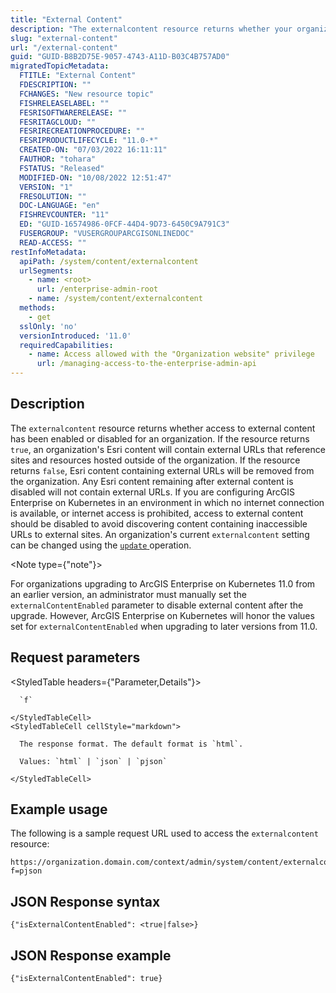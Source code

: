 ```yaml
---
title: "External Content"
description: "The externalcontent resource returns whether your organization allows the use of external content."
slug: "external-content"
url: "/external-content"
guid: "GUID-B8B2D75E-9057-4743-A11D-B03C4B757AD0"
migratedTopicMetadata:
  FTITLE: "External Content"
  FDESCRIPTION: ""
  FCHANGES: "New resource topic"
  FISHRELEASELABEL: ""
  FESRISOFTWARERELEASE: ""
  FESRITAGCLOUD: ""
  FESRIRECREATIONPROCEDURE: ""
  FESRIPRODUCTLIFECYCLE: "11.0-*"
  CREATED-ON: "07/03/2022 16:11:11"
  FAUTHOR: "tohara"
  FSTATUS: "Released"
  MODIFIED-ON: "10/08/2022 12:51:47"
  VERSION: "1"
  FRESOLUTION: ""
  DOC-LANGUAGE: "en"
  FISHREVCOUNTER: "11"
  ED: "GUID-16574986-0FCF-44D4-9D73-6450C9A791C3"
  FUSERGROUP: "VUSERGROUPARCGISONLINEDOC"
  READ-ACCESS: ""
restInfoMetadata:
  apiPath: /system/content/externalcontent
  urlSegments:
    - name: <root>
      url: /enterprise-admin-root
    - name: /system/content/externalcontent
  methods:
    - get
  sslOnly: 'no'
  versionIntroduced: '11.0'
  requiredCapabilities:
    - name: Access allowed with the "Organization website" privilege
      url: /managing-access-to-the-enterprise-admin-api
---
```


## Description

The `externalcontent` resource returns whether access to external content has been enabled or disabled for an organization. If the resource returns `true`, an organization's Esri content will contain external URLs that reference sites and resources hosted outside of the organization. If the resource returns `false`, Esri content containing external URLs will be removed from the organization. Any Esri content remaining after external content is disabled will not contain external URLs. If you are configuring ArcGIS Enterprise on Kubernetes in an environment in which no internet connection is available, or internet access is prohibited, access to external content should be disabled to avoid discovering content containing inaccessible URLs to external sites. An organization's current `externalcontent` setting can be changed using the [`update` ](/update-external-content) operation.

<Note type={"note"}>

For organizations upgrading to ArcGIS Enterprise on Kubernetes 11.0 from an earlier version, an administrator must manually set the `externalContentEnabled` parameter to disable external content after the upgrade. However, ArcGIS Enterprise on Kubernetes will honor the values set for `externalContentEnabled` when upgrading to later versions from 11.0.

</Note>


## Request parameters

<StyledTable headers={"Parameter,Details"}>
  <StyledTableRow>
    <StyledTableCell cellStyle="markdown">

      `f` 

    </StyledTableCell>
    <StyledTableCell cellStyle="markdown">

      The response format. The default format is `html`.

      Values: `html` | `json` | `pjson`

    </StyledTableCell>
  </StyledTableRow>
</StyledTable>


## Example usage

The following is a sample request URL used to access the `externalcontent` resource:

```other
https://organization.domain.com/context/admin/system/content/externalcontent?f=pjson
```

## JSON Response syntax

```other
{"isExternalContentEnabled": <true|false>}
```

## JSON Response example

```other
{"isExternalContentEnabled": true}
```
